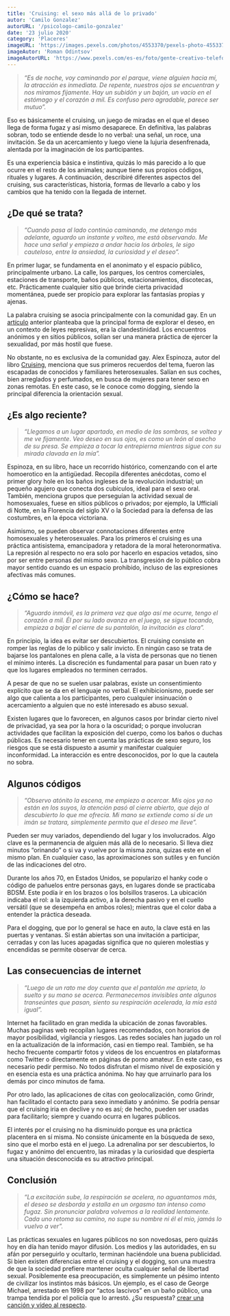 ```yaml
---
title: 'Cruising: el sexo más allá de lo privado'
autor: 'Camilo Gonzalez'
autorURL: '/psicologo-camilo-gonzalez'
date: '23 julio 2020'
category: 'Placeres'
imageURL: 'https://images.pexels.com/photos/4553370/pexels-photo-4553370.jpeg?auto=compress&cs=tinysrgb&dpr=2&h=650&w=940'
imageAutor: 'Roman Odintsov'
imageAutorURL: 'https://www.pexels.com/es-es/foto/gente-creativo-telefono-inteligente-navegando-4553370/?utm_content=attributionCopyText&utm_medium=referral&utm_source=pexels'
---
```


> _“Es de noche, voy caminando por el parque, viene alguien hacia mí, la atracción es inmediata. De repente, nuestros ojos se encuentran y nos miramos fijamente_. H*ay un subidón y un bajón, un vacío en el estómago y el corazón a mil. Es confuso pero agradable, parece ser mutuo”.*

Eso es básicamente el cruising, un juego de miradas en el que el deseo llega de forma fugaz y así mismo desaparece. En definitiva, las palabras sobran, todo se entiende desde lo no verbal: una señal, un roce, una invitación. Se da un acercamiento y luego viene la lujuria desenfrenada, alentada por la imaginación de los participantes.

Es una experiencia básica e instintiva, quizás lo más parecido a lo que ocurre en el resto de los animales; aunque tiene sus propios códigos, rituales y lugares. A continuación, describiré diferentes aspectos del cruising, sus características, historia, formas de llevarlo a cabo y los cambios que ha tenido con la llegada de internet.

## ¿De qué se trata?

> _“Cuando pasa al lado continúo caminando, me detengo más adelante, aguardo un instante y volteo, me está observando. Me hace una señal y empieza a andar hacia los árboles, le sigo cauteloso, entre la ansiedad, la curiosidad y el deseo”._

En primer lugar, se fundamenta en el anonimato y el espacio público, principalmente urbano. La calle, los parques, los centros comerciales, estaciones de transporte, baños públicos, estacionamientos, discotecas, etc. Prácticamente cualquier sitio que brinde cierta privacidad momentánea, puede ser propicio para explorar las fantasías propias y ajenas.

La palabra cruising se asocia principalmente con la comunidad gay. En un <a href="https://www.murocincelado.com/50-anos-de-orgullo" target="_blank">artículo</a> anterior planteaba que la principal forma de explorar el deseo, en un contexto de leyes represivas, era la clandestinidad. Los encuentros anónimos y en sitios públicos, solían ser una manera práctica de ejercer la sexualidad, por más hostil que fuese.

No obstante, no es exclusiva de la comunidad gay. Alex Espinoza, autor del libro <a href="https://dosbigotes.es/libros/cruising/" target="_blank">Cruising</a>, menciona que sus primeros recuerdos del tema, fueron las escapadas de conocidos y familiares heterosexuales. Salían en sus coches, bien arreglados y perfumados, en busca de mujeres para tener sexo en zonas remotas. En este caso, se le conoce como dogging, siendo la principal diferencia la orientación sexual.

<ImageCaption
  src="https://pbs.twimg.com/media/EXsgtT0XYAUsX_f?format=jpg&name=small"
  alt="cruising_mujeres"
  href="https://twitter.com/elchicosinpan/status/1259636549102305281/photo/1"
  text="Foto de @elchicosinpan"
/>

## ¿Es algo reciente?

> _“Llegamos a un lugar apartado, en medio de las sombras, se voltea y me ve fijamente_. _Veo deseo en sus ojos, es como un león al asecho de su presa. Se empieza a tocar la entrepierna mientras sigue con su mirada clavada en la mía”._

Espinoza, en su libro, hace un recorrido histórico, comenzando con el arte homoerotico en la antigüedad. Recopila diferentes anécdotas, como el primer glory hole en los baños ingleses de la revolución industrial; un pequeño agujero que conecta dos cubículos, ideal para el sexo oral. También, menciona grupos que perseguían la actividad sexual de homosexuales, fuese en sitios públicos o privados; por ejemplo, la Ufficiali di Notte, en la Florencia del siglo XV o la Sociedad para la defensa de las costumbres, en la época victoriana.

Asimismo, se pueden observar connotaciones diferentes entre homosexuales y heterosexuales. Para los primeros el cruising es una práctica antisistema, emancipadora y retadora de la moral heteronormativa. La represión al respecto no era solo por hacerlo en espacios vetados, sino por ser entre personas del mismo sexo. La transgresión de lo público cobra mayor sentido cuando es un espacio prohibido, incluso de las expresiones afectivas más comunes.

## ¿Cómo se hace?

> _“Aguardo inmóvil, es la primera vez que algo así me ocurre, tengo el corazón a mil. Él por su lado avanza en el juego, se sigue tocando, empieza a bajar el cierre de su pantalón, la invitación es clara”._

En principio, la idea es evitar ser descubiertos. El cruising consiste en romper las reglas de lo público y salir invicto. En ningún caso se trata de bajarse los pantalones en plena calle, a la vista de personas que no tienen el mínimo interés. La discreción es fundamental para pasar un buen rato y que los lugares empleados no terminen cerrados.

<ImageCaption
  src="https://pbs.twimg.com/media/EYQVncmXkAEEP6F?format=jpg&name=small"
  alt="cruising_parque"
  href="https://twitter.com/elchicosinpan/status/1262169870160052224/photo/1"
  text="Foto de @elchicosinpan"
/>

A pesar de que no se suelen usar palabras, existe un consentimiento explícito que se da en el lenguaje no verbal. El exhibicionismo, puede ser algo que calienta a los participantes, pero cualquier insinuación o acercamiento a alguien que no esté interesado es abuso sexual.

Existen lugares que lo favorecen, en algunos casos por brindar cierto nivel de privacidad, ya sea por la hora o la oscuridad; o porque involucran actividades que facilitan la exposición del cuerpo, como los baños o duchas públicas. Es necesario tener en cuenta las prácticas de sexo seguro, los riesgos que se está dispuesto a asumir y manifestar cualquier inconformidad. La interacción es entre desconocidos, por lo que la cautela no sobra.

## Algunos códigos

> _“Observo atónito la escena, me empiezo a acercar. Mis ojos ya no están en los suyos, la atención pasó al cierre abierto, que dejo al descubierto lo que me ofrecía. Mi mano se extiende como si de un imán se tratara, simplemente permito que el deseo me lleve”._

Pueden ser muy variados, dependiendo del lugar y los involucrados. Algo clave es la permanencia de alguien más allá de lo necesario. Si lleva diez minutos “orinando” o si va y vuelve por la misma zona, quizas este en el mismo plan. En cualquier caso, las aproximaciones son sutiles y en función de las indicaciones del otro.

Durante los años 70, en Estados Unidos, se popularizo el hanky code o código de pañuelos entre personas gays, en lugares donde se practicaba BDSM. Este podía ir en los brazos o los bolsillos traseros. La ubicación indicaba el rol: a la izquierda activo, a la derecha pasivo y en el cuello versátil (que se desempeña en ambos roles); mientras que el color daba a entender la práctica deseada.

Para el dogging, que por lo general se hace en auto, la clave está en las puertas y ventanas. Si están abiertas son una invitación a participar, cerradas y con las luces apagadas significa que no quieren molestias y encendidas se permite observar de cerca.

<ImageCaption
  src="https://pbs.twimg.com/media/Ebo_BxaWsAAn9C3?format=jpg&name=small"
  alt="cruising_auto"
  href="https://twitter.com/elchicosinpan/status/1277403167257477120/photo/1"
  text="Foto de @elchicosinpan"
/>

## Las consecuencias de internet

> _“Luego de un rato me doy cuenta que el pantalón me aprieta, lo suelto y su mano se acerca. Permanecemos invisibles ante algunos transeúntes que pasan, siento su respiración acelerada, la mía está igual”._

Internet ha facilitado en gran medida la ubicación de zonas favorables. Muchas paginas web recopilan lugares recomendados, con horarios de mayor posibilidad, vigilancia y riesgos. Las redes sociales han jugado un rol en la actualización de la información, casi en tiempo real. También, se ha hecho frecuente compartir fotos y videos de los encuentros en plataformas como Twitter o directamente en páginas de porno amateur. En este caso, es necesario pedir permiso. No todos disfrutan el mismo nivel de exposición y en esencia esta es una práctica anónima. No hay que arruinarlo para los demás por cinco minutos de fama.

Por otro lado, las aplicaciones de citas con geolocalización, como Grindr, han facilitado el contacto para sexo inmediato y anónimo. Se podría pensar que el cruising iria en declive y no es así; de hecho, pueden ser usadas para facilitarlo; siempre y cuando ocurra en lugares públicos.

El interés por el cruising no ha disminuido porque es una práctica placentera en sí misma. No consiste únicamente en la búsqueda de sexo, sino que el morbo está en el juego. La adrenalina por ser descubiertos, lo fugaz y anónimo del encuentro, las miradas y la curiosidad que despierta una situación desconocida es su atractivo principal.

## Conclusión

> _“La excitación sube, la respiración se acelera, no aguantamos más, el deseo se desborda y estalla en un orgasmo tan intenso como fugaz. Sin pronunciar palabra volvemos a la realidad lentamente. Cada uno retoma su camino, no supe su nombre ni él el mio, jamás lo vuelvo a ver”._

Las prácticas sexuales en lugares públicos no son novedosas, pero quizás hoy en día han tenido mayor difusión. Los medios y las autoridades, en su afán por perseguirlo y ocultarlo, terminan haciéndole una buena publicidad. Si bien existen diferencias entre el cruising y el dogging, son una muestra de que la sociedad prefiere mantener oculta cualquier señal de libertad sexual. Posiblemente esa preocupación, es simplemente un pésimo intento de civilizar los instintos más básicos. Un ejemplo, es el caso de George Michael, arrestado en 1998 por “actos lascivos” en un baño público, una trampa tendida por el policía que lo arrestó. ¿Su respuesta? <a href="https://www.youtube.com/watch?time_continue=328&v=gwZAYdHcDtU&feature=emb_logo" target="_blank">crear una canción y vídeo al respecto</a>.
